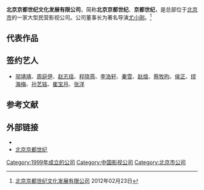 {{Infobox_Company 
| company_name = 北京京都世纪文化发展有限公司
| company_name_en =Beijing Jingdu Century Culture Development Co. Ltd
| company_logo = 
| company_type = [[影視公司|影視公司]]
| company_slogan = 
| abbreviated_name =
| foundation = 1999年
| location   = {{CHN}}[[北京市|北京市]][[崇文区|崇文区]]
| zip_code = 100061
| telephone_no =010-67110812-8009
| key_people = 董事长：[[尤小刚|尤小刚]]
| sales =
| profit =
| asset =
| market_value =
| subsid =
| num_employees = 
| industry = 影视剧制作、艺人经纪
| products = [[电视剧|电视剧]]、[[电影|电影]]
| revenue = 
| major_shareholder = 
| homepage =
}}

'''北京京都世纪文化发展有限公司'''，简称'''北京京都世纪'''、'''京都世纪'''，是总部位于[[北京市|北京市]]的一家大型民营影视公司。公司董事长为著名导演[[尤小刚|尤小刚]]。<ref>[http://ent.sina.com.cn/v/2012-02-23/17443563073.shtml 北京京都世纪文化发展有限公司] {{Wayback|url=http://ent.sina.com.cn/v/2012-02-23/17443563073.shtml |date=20130425004449 }}2012年02月23日</ref>

== 代表作品 ==
{{columns-list|2|
*《[[都市东游记|都市东游记]]》
*《[[凤在江湖|凤在江湖]]》
*《白色陷阱》
*《欲望》
*《[[共和国往事|共和国往事]]》
*《大博弈》
*《对决》
*2002《[[孝庄秘史|孝庄秘史]]》
*2004《[[非常24小时|非常24小时]]》
*2004《[[皇太子秘史|皇太子秘史]]》
*2006《[[白色情人梦|白色情人梦]]》
*2006《[[康熙秘史|康熙秘史]]》
*2008《[[前清秘史|前清秘史]]》(纪录片)
*2008《祈望》
*2010《[[杨贵妃秘史|杨贵妃秘史]]》
*2012《[[西施秘史|西施秘史]]》
*2013《[[内线前传|内线前传]]》
*2013《[[8090向前冲|8090向前冲]]》
*2014《[[我和我的他们|我和我的他们]]》
*2015《[[乾隆秘史|乾隆秘史]]》
*2015《[[反恐特战队|反恐特战队]]》
*2017《[[反恐特战队之猎影|反恐特战队之猎影]]》
}}

== 签约艺人 ==
* [[邬靖靖|邬靖靖]]、[[周庭伊|周庭伊]]、[[赵志瑶|赵志瑶]]、[[程晓燕|程晓燕]]、[[李浩轩|李浩轩]]、[[秦雪|秦雪]]、[[赵煊|赵煊]]、[[蔡牧昀|蔡牧昀]]、[[侯正|侯正]]、[[缪海梅|缪海梅]]、[[孙艺铭|孙艺铭]]、[[崔宝月|崔宝月]]、[[张洋|张洋]]

== 参考文献 ==
{{reflist}}

== 外部链接 ==
*{{Sinaweibo|jingdushiji}}
*[https://web.archive.org/web/20140825071339/http://www.jdshiji.com/index.asp  北京京都世纪]
{{中国唱片及影视公司}}
{{DEFAULTSORT:B北}}
[[Category:1999年成立的公司|Category:1999年成立的公司]]
[[Category:中国影视公司|Category:中国影视公司]]
[[Category:北京市公司|Category:北京市公司]]